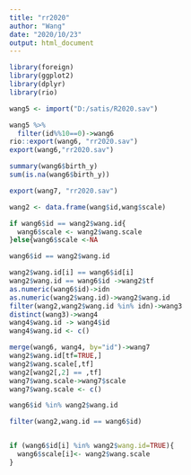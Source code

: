 ```yaml
---
title: "rr2020"
author: "Wang"
date: "2020/10/23"
output: html_document
---
```


```r
library(foreign)
library(ggplot2)
library(dplyr)
library(rio)
```


```r
wang5 <- import("D:/satis/R2020.sav")
```

```r
wang5 %>%
  filter(id%%10==0)->wang6
rio::export(wang6, "rr2020.sav")
export(wang6,"rr2020.sav")

summary(wang6$birth_y)
sum(is.na(wang6$birth_y))
```

```r
export(wang7, "rr2020.sav")
```

```r
wang2 <- data.frame(wang$id,wang$scale)
```

```r
if wang6$id == wang2$wang.id{
  wang6$scale <- wang2$wang.scale
}else{wang6$scale <-NA
```

```r
wang6$id == wang2$wang.id
```


```r
wang2$wang.id[i] == wang6$id[i]
wang2$wang.id == wang6$id ->wang2$tf
as.numeric(wang6$id)->idn
as.numeric(wang2$wang.id)->wang2$wang.id
filter(wang2,wang2$wang.id %in% idn)->wang3
distinct(wang3)->wang4
wang4$wang.id -> wang4$id
wang4$wang.id <- c()

merge(wang6, wang4, by="id")->wang7
wang2$wang.id[tf=TRUE,]
wang2$wang.scale[,tf]
wang2[wang2[,2] == ,tf]
wang7$wang.scale->wang7$scale
wang7$wang.scale <- c()
```



```r
wang6$id %in% wang2$wang.id
```

```r
filter(wang2,wang.id == wang6$id)


if (wang6$id[i] %in% wang2$wang.id=TRUE){
  wang6$scale[i]<- wang2$wang.scale
}
```


